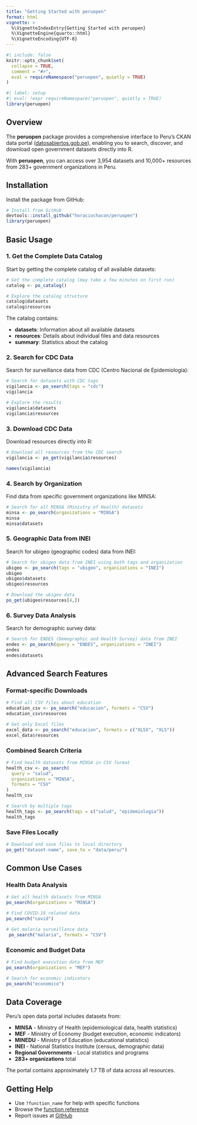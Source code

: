 ```yaml
---
title: "Getting Started with peruopen"
format: html
vignette: >
  %\VignetteIndexEntry{Getting Started with peruopen}
  %\VignetteEngine{quarto::html}
  %\VignetteEncoding{UTF-8}
---
```


```r
#| include: false
knitr::opts_chunk$set(
  collapse = TRUE,
  comment = "#>",
  eval = requireNamespace("peruopen", quietly = TRUE)
)
```

```r
#| label: setup
#| eval: !expr requireNamespace("peruopen", quietly = TRUE)
library(peruopen)
```

## Overview

The **peruopen** package provides a comprehensive interface to Peru's CKAN data portal ([datosabiertos.gob.pe](https://datosabiertos.gob.pe)), enabling you to search, discover, and download open government datasets directly into R.

With **peruopen**, you can access over 3,954 datasets and 10,000+ resources from 283+ government organizations in Peru.

## Installation

Install the package from GitHub:

```r
# Install from GitHub
devtools::install_github("horaciochacon/peruopen")
library(peruopen)
```

## Basic Usage

### 1. Get the Complete Data Catalog

Start by getting the complete catalog of all available datasets:

```r
# Get the complete catalog (may take a few minutes on first run)
catalog <- po_catalog()

# Explore the catalog structure
catalog$datasets
catalog$resources
```

The catalog contains:

- **datasets**: Information about all available datasets
- **resources**: Details about individual files and data resources  
- **summary**: Statistics about the catalog

### 2. Search for CDC Data

Search for surveillance data from CDC (Centro Nacional de Epidemiología):

```r
# Search for datasets with CDC tags
vigilancia <- po_search(tags = "cdc")
vigilancia

# Explore the results
vigilancia$datasets
vigilancia$resources
```

### 3. Download CDC Data

Download resources directly into R:

```r
# Download all resources from the CDC search
vigilancia <- po_get(vigilancia$resources)

names(vigilancia)
```

### 4. Search by Organization

Find data from specific government organizations like MINSA:

```r
# Search for all MINSA (Ministry of Health) datasets
minsa <- po_search(organizations = "MINSA")
minsa
minsa$datasets
```

### 5. Geographic Data from INEI

Search for ubigeo (geographic codes) data from INEI:

```r
# Search for ubigeo data from INEI using both tags and organization
ubigeo <- po_search(tags = "ubigeo", organizations = "INEI")
ubigeo
ubigeo$datasets
ubigeo$resources

# Download the ubigeo data
po_get(ubigeo$resources[4,])
```

### 6. Survey Data Analysis

Search for demographic survey data:

```r
# Search for ENDES (Demographic and Health Survey) data from INEI
endes <- po_search(query = "ENDES", organizations = "INEI")
endes
endes$datasets
```

## Advanced Search Features

### Format-specific Downloads

```r
# Find all CSV files about education
education_csv <- po_search("educacion", formats = "CSV")
education_csv$resources

# Get only Excel files
excel_data <- po_search("educacion", formats = c("XLSX", "XLS"))
excel_data$resources
```

### Combined Search Criteria

```r
# Find health datasets from MINSA in CSV format
health_csv <- po_search(
  query = "salud",
  organizations = "MINSA", 
  formats = "CSV"
)
health_csv

# Search by multiple tags
health_tags <- po_search(tags = c("salud", "epidemiologia"))
health_tags
```

### Save Files Locally

```r
# Download and save files to local directory
po_get("dataset-name", save_to = "data/peru/")
```

## Common Use Cases

### Health Data Analysis

```r
# Get all health datasets from MINSA
po_search(organizations = "MINSA")

# Find COVID-19 related data
po_search("covid")

# Get malaria surveillance data
 po_search("malaria", formats = "CSV")
```

### Economic and Budget Data

```r
# Find budget execution data from MEF
po_search(organizations = "MEF")

# Search for economic indicators
po_search("economico")
```


## Data Coverage

Peru's open data portal includes datasets from:

- **MINSA** - Ministry of Health (epidemiological data, health statistics)
- **MEF** - Ministry of Economy (budget execution, economic indicators)
- **MINEDU** - Ministry of Education (educational statistics)
- **INEI** - National Statistics Institute (census, demographic data)
- **Regional Governments** - Local statistics and programs
- **283+ organizations** total

The portal contains approximately 1.7 TB of data across all resources.

## Getting Help

- Use `?function_name` for help with specific functions
- Browse the [function reference](https://horaciochacon.github.io/peruopen/reference/)
- Report issues at [GitHub](https://github.com/horaciochacon/peruopen/issues)